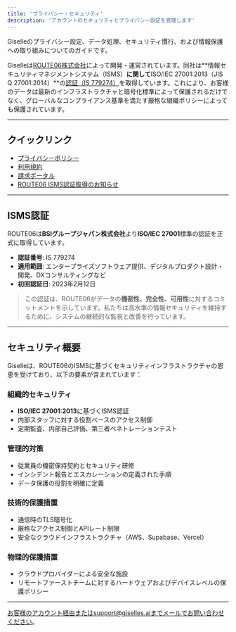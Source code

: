 ```yaml
---
title: 'プライバシー・セキュリティ'
description: 'アカウントのセキュリティとプライバシー設定を管理します'
---
```


Giselleのプライバシー設定、データ処理、セキュリティ慣行、および情報保護への取り組みについてのガイドです。

Giselleは[ROUTE06株式会社](https://route06.com)によって開発・運営されています。同社は**情報セキュリティマネジメントシステム（ISMS）**に関して**ISO/IEC 27001:2013（JIS Q 27001:2014）**の[認証（IS 779274）](https://www.bsigroup.com/en-US/products-and-services/assessment-and-certification/validation-and-verification/client-directory-profile/ROUTE0-0047877345-000)を取得しています。これにより、お客様のデータは最新のインフラストラクチャと暗号化標準によって保護されるだけでなく、グローバルなコンプライアンス基準を満たす厳格な組織ポリシーによっても保護されています。

---

## クイックリンク

- [プライバシーポリシー](https://giselles.ai/legal/privacy)  
- [利用規約](https://giselles.ai/legal/terms)  
- [請求ポータル](https://studio.giselles.ai/settings/team/billing)  
- [ROUTE06 ISMS認証取得のお知らせ](https://route06.com/news/isms)

---

## ISMS認証

ROUTE06は**BSIグループジャパン株式会社**より**ISO/IEC 27001**標準の認証を正式に取得しています。
- **認証番号**: IS 779274  
- **適用範囲**: エンタープライズソフトウェア提供、デジタルプロダクト設計・開発、DXコンサルティングなど  
- **初回認証日**: 2023年2月12日  

> この認証は、ROUTE06がデータの**機密性、完全性、可用性**に対するコミットメントを示しています。私たちは高水準の情報セキュリティを維持するために、システムの継続的な監視と改善を行っています。

---

## セキュリティ概要

Giselleは、ROUTE06のISMSに基づくセキュリティインフラストラクチャの恩恵を受けており、以下の要素が含まれています：

### 組織的セキュリティ
- **ISO/IEC 27001:2013**に基づくISMS認証  
- 内部スタッフに対する役割ベースのアクセス制御  
- 定期監査、内部自己評価、第三者ペネトレーションテスト  

### 管理的対策
- 従業員の機密保持契約とセキュリティ研修  
- インシデント報告とエスカレーションの定義された手順  
- データ保護の役割を明確に定義  

### 技術的保護措置
- 通信時のTLS暗号化  
- 厳格なアクセス制御とAPIレート制限  
- 安全なクラウドインフラストラクチャ（AWS、Supabase、Vercel）

### 物理的保護措置
- クラウドプロバイダーによる安全な施設  
- リモートファーストチームに対するハードウェアおよびデバイスレベルの保護ポリシー

---

お客様のアカウント経由またはsupport@giselles.aiまでメールでお問い合わせください。
